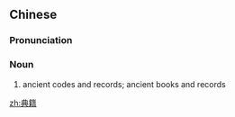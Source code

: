 ==Chinese==
{{zh-forms}}

===Pronunciation===
{{zh-pron
|m=diǎnjí
|mn=tián-che̍k
|cat=n
}}

===Noun===
{{zh-noun}}

# ancient codes and records; ancient books and records

[[zh:典籍]]